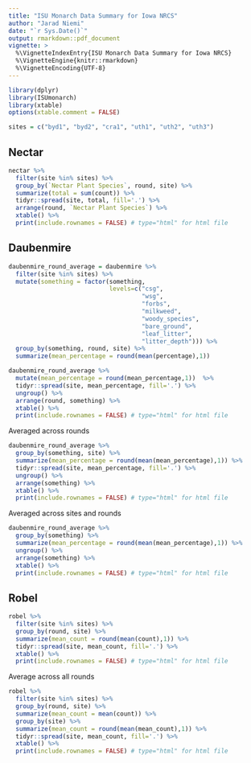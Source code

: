 ```yaml
---
title: "ISU Monarch Data Summary for Iowa NRCS"
author: "Jarad Niemi"
date: "`r Sys.Date()`"
output: rmarkdown::pdf_document
vignette: >
  %\VignetteIndexEntry{ISU Monarch Data Summary for Iowa NRCS}
  %\VignetteEngine{knitr::rmarkdown}
  %\VignetteEncoding{UTF-8}
---
```


```r
library(dplyr)
library(ISUmonarch)
library(xtable)
options(xtable.comment = FALSE)
```

```r
sites = c("byd1", "byd2", "cra1", "uth1", "uth2", "uth3")
```


## Nectar

```r
nectar %>%
  filter(site %in% sites) %>%
  group_by(`Nectar Plant Species`, round, site) %>%
  summarize(total = sum(count)) %>%
  tidyr::spread(site, total, fill='.') %>%
  arrange(round, `Nectar Plant Species`) %>% 
  xtable() %>%
  print(include.rownames = FALSE) # type="html" for html file
```

\newpage
## Daubenmire

```r
daubenmire_round_average = daubenmire %>%
  filter(site %in% sites) %>% 
  mutate(something = factor(something, 
                            levels=c("csg",
                                     "wsg",
                                     "forbs",
                                     "milkweed",
                                     "woody_species",
                                     "bare_ground",
                                     "leaf_litter",
                                     "litter_depth"))) %>%
  group_by(something, round, site) %>%
  summarize(mean_percentage = round(mean(percentage),1))  

daubenmire_round_average %>%
  mutate(mean_percentage = round(mean_percentage,1))  %>%
  tidyr::spread(site, mean_percentage, fill='.') %>%
  ungroup() %>% 
  arrange(round, something) %>% 
  xtable() %>%
  print(include.rownames = FALSE) # type="html" for html file
```

Averaged across rounds

```r
daubenmire_round_average %>% 
  group_by(something, site) %>%
  summarize(mean_percentage = round(mean(mean_percentage),1)) %>% 
  tidyr::spread(site, mean_percentage, fill='.') %>%
  ungroup() %>% 
  arrange(something) %>% 
  xtable() %>%
  print(include.rownames = FALSE) # type="html" for html file
```

\newpage

Averaged across sites and rounds

```r
daubenmire_round_average %>% 
  group_by(something) %>%
  summarize(mean_percentage = round(mean(mean_percentage),1)) %>% 
  ungroup() %>% 
  arrange(something) %>% 
  xtable() %>%
  print(include.rownames = FALSE) # type="html" for html file
```


\newpage

## Robel

```r
robel %>%
  filter(site %in% sites) %>%
  group_by(round, site) %>%
  summarize(mean_count = round(mean(count),1)) %>%
  tidyr::spread(site, mean_count, fill='.') %>%
  xtable() %>%
  print(include.rownames = FALSE) # type="html" for html file
```

Average across all rounds

```r
robel %>%
  filter(site %in% sites) %>%
  group_by(round, site) %>%
  summarize(mean_count = mean(count)) %>%
  group_by(site) %>%
  summarize(mean_count = round(mean(mean_count),1)) %>%
  tidyr::spread(site, mean_count, fill='.') %>%
  xtable() %>%
  print(include.rownames = FALSE) # type="html" for html file
```

